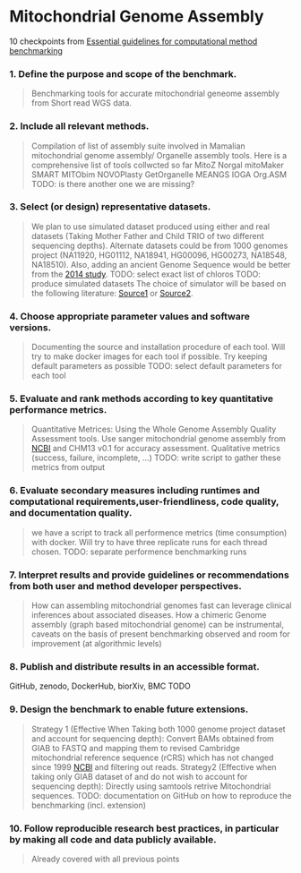 # Mitochondrial Genome Assembly

10 checkpoints from [Essential guidelines for computational method benchmarking](https://genomebiology.biomedcentral.com/articles/10.1186/s13059-019-1738-8)

### 1. Define the purpose and scope of the benchmark.
> Benchmarking tools for accurate mitochondrial geneome assembly from Short read WGS data.

### 2. Include all relevant methods.
> Compilation of list of assembly suite involved in Mamalian mitochondrial genome assembly/ Organelle assembly tools. Here is a comprehensive list of tools collwcted so far
>MitoZ
Norgal
mitoMaker
SMART
MITObim
NOVOPlasty
GetOrganelle
MEANGS
IOGA
Org.ASM
>TODO: is there another one we are missing?

### 3. Select (or design) representative datasets.
> We plan to use simulated dataset produced using either and real datasets (Taking Mother Father and Child TRIO of two different sequencing depths). Alternate datasets could be from 1000 genomes project (NA11920, HG01112, NA18941, HG00096,
HG00273, NA18548, NA18510). Also, adding an ancient Genome Sequence would be better from the [2014 study](https://www.ncbi.nlm.nih.gov/pmc/articles/PMC4269527/). TODO: select exact list of chloros TODO: produce simulated datasets
>The choice of simulator will be based on the following literature: [Source1](https://www.ncbi.nlm.nih.gov/pmc/articles/PMC5224698/) or [Source2](https://www.nature.com/articles/nrg.2016.57).

### 4. Choose appropriate parameter values and software versions.
>Documenting the source and installation procedure of each tool. Will try to make docker images for each tool if possible. Try keeping default parameters as possible 
>TODO: select default parameters for each tool

### 5. Evaluate and rank methods according to key quantitative performance metrics.
> Quantitative Metrices: Using the Whole Genome Assembly Quality Assessment tools. Use sanger mitochondrial genome assembly from [NCBI](https://www.ncbi.nlm.nih.gov/nuccore/251831106) and CHM13 v0.1 for accuracy assessment.
> Qualitative metrics (success, failure, incomplete, ...) TODO: write script to gather these metrics from output

### 6. Evaluate secondary measures including runtimes and computational requirements,user-friendliness, code quality, and documentation quality.
> we have a script to track all performence metrics (time consumption) with docker. Will try to have three replicate runs for each thread chosen. 
>TODO: separate performence benchmarking runs

### 7. Interpret results and provide guidelines or recommendations from both user and method developer perspectives.
>How can assembling mitochondrial genomes fast can leverage clinical inferences about associated diseases. 
>How a chimeric Genome assembly (graph based mitochondrial genome) can be instrumental, 
>caveats on the basis of present benchmarking observed and room for improvement (at algorithmic levels)

### 8. Publish and distribute results in an accessible format.
GitHub, zenodo, DockerHub, biorXiv, BMC TODO

### 9. Design the benchmark to enable future extensions.
> Strategy 1 (Effective When Taking both 1000 genome project dataset and account for sequencing depth): Convert BAMs obtained from GIAB to FASTQ and mapping them to revised Cambridge mitochondrial reference sequence (rCRS) which has not changed since 1999 [NCBI](https://www.ncbi.nlm.nih.gov/nuccore/251831106) and filtering out reads. 
> Strategy2 (Effective when taking only GIAB dataset of and do not wish to account for sequencing depth): Directly using samtools retrive Mitochondrial sequences. 
TODO: documentation on GitHub on how to reproduce the benchmarking (incl. extension)

### 10. Follow reproducible research best practices, in particular by making all code and data publicly available.
>Already covered with all previous points

